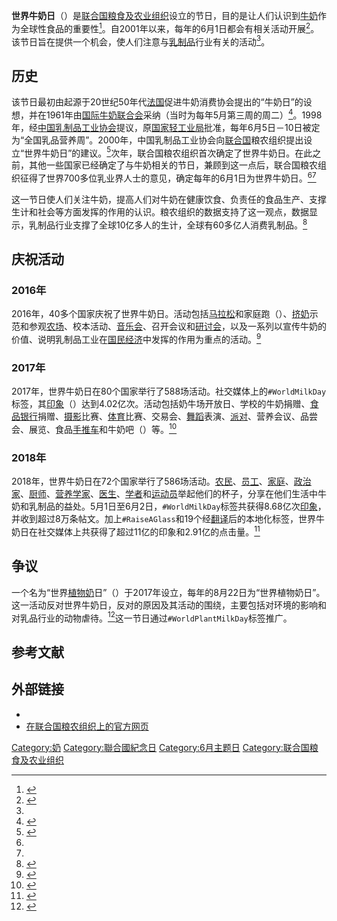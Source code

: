 '''世界牛奶日'''（{{Lang-en|World Milk Day}}）是[[联合国粮食及农业组织|联合国粮食及农业组织]]设立的节日，目的是让人们认识到[[牛奶|牛奶]]作为全球性食品的重要性<ref name="news-lk">{{Cite web|title=Today is World Milk Day|url=http://www.news.lk/news/sri-lanka/item/7960-today-is-world-milk-day|accessdate=2015-06-02|archive-url=https://web.archive.org/web/20160204002112/http://www.news.lk/news/sri-lanka/item/7960-today-is-world-milk-day|archive-date=2016-02-04|dead-url=yes}}</ref>。自2001年以来，每年的6月1日都会有相关活动开展<ref name="FAO">{{Cite web|title=World Milk Day: 1 June 2015|url=http://www.fao.org/economic/est/est-commodities/dairy/school-milk/15th-world-milk-day/en/|accessdate=2015-06-02|archive-date=2018-10-07|archive-url=https://web.archive.org/web/20181007113140/http://www.fao.org/economic/est/est-commodities/dairy/school-milk/15th-world-milk-day/en/|dead-url=no}}</ref>。该节日旨在提供一个机会，使人们注意与[[乳製品|乳制品]]行业有关的活动<ref name="FAO" />。

== 历史 ==
该节日最初由起源于20世纪50年代[[法国|法国]]促进牛奶消费协会提出的“牛奶日”的设想，并在1961年由[[国际牛奶联合会|国际牛奶联合会]]采纳（当时为每年5月第三周的周二）<ref name=":0">{{Cite news|url=http://news.xinhuanet.com/food/2006-05/27/content_4607290.htm|title=世界牛奶日的由来|author=|date=2006-05-27|work=新华网|publisher=|accessdate=|language=zh-cn|format=|archiveurl=https://web.archive.org/web/20070217211121/http://news.xinhuanet.com/food/2006-05/27/content_4607290.htm|archivedate=2007-02-17|dead-url=no}}</ref>。1998年，经[[中国乳制品工业协会|中国乳制品工业协会]]提议，原[[中华人民共和国国家轻工业局|国家轻工业局]]批准，每年6月5日－10日被定为“全国乳品营养周”。2000年，中国乳制品工业协会向[[联合国|联合国]]粮农组织提出设立“世界牛奶日”的建议。<ref>{{Cite news|url=http://www.xinhuanet.com//food/2019-05/31/c_1124568586.htm|title=2019世界牛奶日 • 全国乳品营养周活动在京举行|author=沈美|date=2019-05-31|work=新华网|publisher=|accessdate=|language=zh-cn|format=|archive-date=2019-08-07|archive-url=https://web.archive.org/web/20190807215306/http://www.xinhuanet.com/food/2019-05/31/c_1124568586.htm}}</ref>次年，联合国粮农组织首次确定了世界牛奶日。在此之前，其他一些国家已经确定了与牛奶相关的节日，兼顾到这一点后，联合国粮农组织征得了世界700多位乳业界人士的意见，确定每年的6月1日为世界牛奶日。<ref name="FAO"/><ref name=":0" />

这一节日使人们关注牛奶，提高人们对牛奶在健康饮食、负责任的食品生产、支撑生计和社会等方面发挥的作用的认识。粮农组织的数据支持了这一观点，数据显示，乳制品行业支撑了全球10亿多人的生计，全球有60多亿人消费乳制品。<ref>{{Cite web|title=The Dairy Declaration of Rotterdam|url=http://www.fao.org/ag/againfo/home/en/news_archive/2016_The_Dairy_Declaration_of_Rotterdam.html|accessdate=2018-08-21|work=www.fao.org|archive-date=2022-02-12|archive-url=https://web.archive.org/web/20220212074323/https://www.fao.org/ag/againfo/home/en/news_archive/2016_The_Dairy_Declaration_of_Rotterdam.html}}</ref>

== 庆祝活动 ==

=== 2016年 ===
2016年，40多个国家庆祝了世界牛奶日。活动包括[[马拉松|马拉松]]和家庭跑（{{Lang|en|family run}}）、[[擠奶|挤奶]]示范和参观[[农场|农场]]、校本活动、[[音樂會|音乐会]]、召开会议和[[研討會|研讨会]]，以及一系列以宣传牛奶的价值、说明乳制品工业在[[国民经济|国民经济]]中发挥的作用为重点的活动。<ref>{{Cite web|title=World Milk Day|url=http://www.fao.org/economic/est/est-commodities/dairy/school-milk/15th-world-milk-day/en/|accessdate=|author=|date=2017-04-13|first=|work=Food and Agriculture Organisation|archiveurl=https://web.archive.org/web/20181007113140/http://www.fao.org/economic/est/est-commodities/dairy/school-milk/15th-world-milk-day/en/|archivedate=2018-10-07|dead-url=no}}</ref>

=== 2017年 ===
2017年，世界牛奶日在80个国家举行了588场活动。社交媒体上的<code>#WorldMilkDay</code>标签，其[[印象_(网络)|印象]]（{{Lang|en|impression}}）达到4.02亿次。活动包括奶牛场开放日、学校的牛奶捐赠、[[食物銀行|食品银行]]捐赠、[[摄影|摄影]]比赛、[[体育|体育]]比赛、交易会、[[舞蹈|舞蹈]]表演、[[派对|派对]]、营养会议、品尝会、展览、食品[[手推车|手推车]]和牛奶吧（{{Lang|en|milk bar}}）等。<ref>{{Cite web |url=https://worldmilkday.org/reports/66-world-milk-day-2017-final-report/file |title=存档副本 |access-date=2019-06-01 |archive-date=2021-06-02 |archive-url=https://web.archive.org/web/20210602214051/https://worldmilkday.org/reports/66-world-milk-day-2017-final-report/file }}</ref>

=== 2018年 ===
2018年，世界牛奶日在72个国家举行了586场活动。[[农民|农民]]、[[员工|员工]]、[[家庭|家庭]]、[[政治家|政治家]]、[[厨师|厨师]]、[[营养学家|营养学家]]、[[医生|医生]]、[[学者|学者]]和[[运动员|运动员]]举起他们的杯子，分享在他们生活中牛奶和乳制品的益处。5月1日至6月2日，<code>#WorldMilkDay</code>标签共获得8.68亿次[[印象_(网络)|印象]]，并收到超过8万条帖文。加上<code>#RaiseAGlass</code>和19个经[[翻译|翻译]]后的本地化标签，世界牛奶日在社交媒体上共获得了超过11亿的印象和2.91亿的点击量。<ref>{{Cite web |url=https://worldmilkday.org/reports/88-world-milk-day-2018-final-report/file |title=存档副本 |access-date=2019-06-01 |archive-date=2021-06-02 |archive-url=https://web.archive.org/web/20210602215816/https://worldmilkday.org/reports/88-world-milk-day-2018-final-report/file }}</ref>

== 争议 ==
一个名为“世界[[植物奶|植物奶]]日”（{{Lang|en|World Plant Milk Day}}）于2017年设立，每年的8月22日为“世界植物奶日”。这一活动反对世界牛奶日，反对的原因及其活动的围绕，主要包括对环境的影响和对乳品行业的动物虐待。<ref>{{Cite web|title=World Plant Milk Day - 22nd August 2017 - Celebrating the huge selection of plant-based milks|url=http://www.worldplantmilkday.com/|accessdate=2017-08-20|work=www.worldplantmilkday.com|archive-url=https://web.archive.org/web/20170821002703/http://www.worldplantmilkday.com/|archive-date=2017-08-21|dead-url=yes}}</ref>这一节日通过<code>#WorldPlantMilkDay</code>标签推广。

== 参考文献 ==
{{Reflist}}

== 外部链接 ==

* {{官方网站|https://worldmilkday.org/}}
* [http://www.fao.org/economic/est/est-commodities/dairy/school-milk/15th-world-milk-day/en/ 在联合国粮农组织上的官方网页] {{Wayback|url=http://www.fao.org/economic/est/est-commodities/dairy/school-milk/15th-world-milk-day/en/ |date=20181007113140 }}

[[Category:奶|Category:奶]]
[[Category:聯合國紀念日|Category:聯合國紀念日]]
[[Category:6月主题日|Category:6月主题日]]
[[Category:联合国粮食及农业组织|Category:联合国粮食及农业组织]]